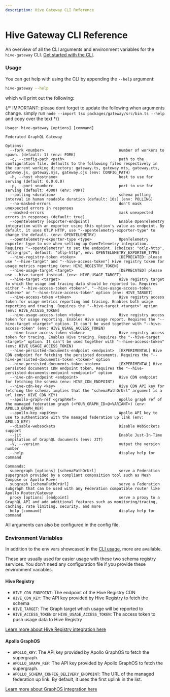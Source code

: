 ```yaml
---
description: Hive Gateway CLI Reference
---
```



# Hive Gateway CLI Reference

An overview of all the CLI arguments and environment variables for the `hive-gateway` CLI.
[Get started with the CLI](/docs/gateway).

### Usage

You can get help with using the CLI by appending the `--help` argument:

```sh
hive-gateway --help
```

which will print out the following:

{/* IMPORTANT: please dont forget to update the following when arguments change. simply run `node --import tsx packages/gateway/src/bin.ts --help` and copy over the text */}

```
Usage: hive-gateway [options] [command]

Federated GraphQL Gateway

Options:
  --fork <number>                                 number of workers to spawn. (default: 1) (env: FORK)
  -c, --config-path <path>                        path to the configuration file. defaults to the following files respectively in the current working directory: gateway.ts, gateway.mts, gateway.cts, gateway.js, gateway.mjs, gateway.cjs (env: CONFIG_PATH)
  -h, --host <hostname>                           host to use for serving (default: 0.0.0.0)
  -p, --port <number>                             port to use for serving (default: 4000) (env: PORT)
  --polling <duration>                            schema polling interval in human readable duration (default: 10s) (env: POLLING)
  --no-masked-errors                              don't mask unexpected errors in responses
  --masked-errors                                 mask unexpected errors in responses (default: true)
  --opentelemetry [exporter-endpoint]             Enable OpenTelemetry integration with an exporter using this option's value as endpoint. By default, it uses OTLP HTTP, use "--opentelemetry-exporter-type" to change the default. (env: OPENTELEMETRY)
  --opentelemetry-exporter-type <type>            OpenTelemetry exporter type to use when setting up OpenTelemetry integration. Requires "--opentelemetry" to set the endpoint. (choices: "otlp-http", "otlp-grpc", default: "otlp-http", env: OPENTELEMETRY_EXPORTER_TYPE)
  --hive-registry-token <token>                   [DEPRECATED: please use "--hive-target" and "--hive-access-token"] Hive registry token for usage metrics reporting (env: HIVE_REGISTRY_TOKEN)
  --hive-usage-target <target>                    [DEPRECATED] please use --hive-target instead. (env: HIVE_USAGE_TARGET)
  --hive-target <target>                          Hive registry target to which the usage and tracing data should be reported to. Requires either "--hive-access-token <token>", "--hive-usage-access-token <token>" or "--hive-trace-access-token" option (env: HIVE_TARGET)
  --hive-access-token <token>                     Hive registry access token for usage metrics reporting and tracing. Enables both usage reporting and tracing. Requires the "--hive-target <target>" option (env: HIVE_ACCESS_TOKEN)
  --hive-usage-access-token <token>               Hive registry access token for usage reporting. Enables Hive usage report. Requires the "--hive-target <target>" option. It can't be used together with "--hive-access-token" (env: HIVE_USAGE_ACCESS_TOKEN)
  --hive-trace-access-token <token>               Hive registry access token for tracing. Enables Hive tracing. Requires the "--hive-target <target>" option. It can't be used together with "--hive-access-token" (env: HIVE_USAGE_ACCESS_TOKEN)
  --hive-persisted-documents-endpoint <endpoint>  [EXPERIMENTAL] Hive CDN endpoint for fetching the persisted documents. Requires the "--hive-persisted-documents-token <token>" option
  --hive-persisted-documents-token <token>        [EXPERIMENTAL] Hive persisted documents CDN endpoint token. Requires the "--hive-persisted-documents-endpoint <endpoint>" option
  --hive-cdn-endpoint <endpoint>                  Hive CDN endpoint for fetching the schema (env: HIVE_CDN_ENDPOINT)
  --hive-cdn-key <key>                            Hive CDN API key for fetching the schema. implies that the "schemaPathOrUrl" argument is a url (env: HIVE_CDN_KEY)
  --apollo-graph-ref <graphRef>                   Apollo graph ref of the managed federation graph (<YOUR_GRAPH_ID>@<VARIANT>) (env: APOLLO_GRAPH_REF)
  --apollo-key <apiKey>                           Apollo API key to use to authenticate with the managed federation up link (env: APOLLO_KEY)
  --disable-websockets                            Disable WebSockets support
  --jit                                           Enable Just-In-Time compilation of GraphQL documents (env: JIT)
  -V, --version                                   output the version number
  --help                                          display help for command

Commands:
  supergraph [options] [schemaPathOrUrl]          serve a Federation supergraph provided by a compliant composition tool such as Mesh Compose or Apollo Rover
  subgraph [schemaPathOrUrl]                      serve a Federation subgraph that can be used with any Federation compatible router like Apollo Router/Gateway
  proxy [options] [endpoint]                      serve a proxy to a GraphQL API and add additional features such as monitoring/tracing, caching, rate limiting, security, and more
  help [command]                                  display help for command
```

All arguments can also be configured in the config file.

### Environment Variables

In addition to the env vars showcased in the [CLI usage](#usage), more are available.

These are usually used for easier usage with these two schema registry services. You don't need any
configuration file if you provide these environment variables.

#### Hive Registry

- `HIVE_CDN_ENDPOINT`: The endpoint of the Hive Registry CDN
- `HIVE_CDN_KEY`: The API key provided by Hive Registry to fetch the schema
- `HIVE_TARGET`: The Graph target which usage will be reported to 
- `HIVE_ACCESS_TOKEN` or `HIVE_USAGE_ACCESS_TOKEN`: The access token to push usage data to Hive Registry

[Learn more about Hive Registry integration here](/docs/gateway/supergraph-proxy-source)

#### Apollo GraphOS

- `APOLLO_KEY`: The API key provided by Apollo GraphOS to fetch the supergraph.
- `APOLLO_GRAPH_REF`: The API key provided by Apollo GraphOS to fetch the supergraph.
- `APOLLO_SCHEMA_CONFIG_DELIVERY_ENDPOINT`: The URL of the managed federation up link. By default,
  it uses the first uplink in the list.

[Learn more about GraphOS integration here](/docs/gateway/supergraph-proxy-source)
